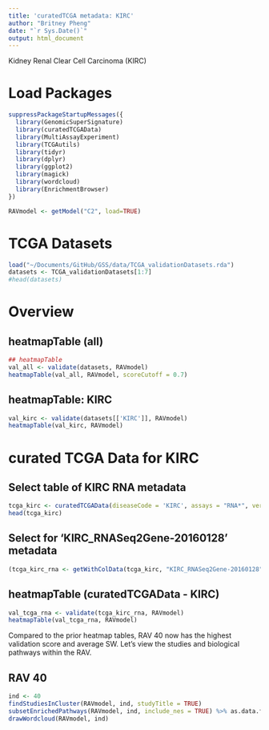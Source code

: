```yaml
---
title: 'curatedTCGA metadata: KIRC'
author: "Britney Pheng"
date: "`r Sys.Date()`"
output: html_document
---
```

Kidney Renal Clear Cell Carcinoma (KIRC)

# Load Packages
```r
suppressPackageStartupMessages({
  library(GenomicSuperSignature)
  library(curatedTCGAData)
  library(MultiAssayExperiment)
  library(TCGAutils)
  library(tidyr)
  library(dplyr)
  library(ggplot2)
  library(magick)
  library(wordcloud)
  library(EnrichmentBrowser)
})
```

```r
RAVmodel <- getModel("C2", load=TRUE)
```

# TCGA Datasets
```r
load("~/Documents/GitHub/GSS/data/TCGA_validationDatasets.rda")
datasets <- TCGA_validationDatasets[1:7]
#head(datasets)
```

# Overview
## heatmapTable (all)
```r
## heatmapTable
val_all <- validate(datasets, RAVmodel)
heatmapTable(val_all, RAVmodel, scoreCutoff = 0.7)
```

## heatmapTable: KIRC
```r
val_kirc <- validate(datasets[['KIRC']], RAVmodel)
heatmapTable(val_kirc, RAVmodel)
```

# curated TCGA Data for KIRC

## Select table of KIRC RNA metadata
```r
tcga_kirc <- curatedTCGAData(diseaseCode = 'KIRC', assays = "RNA*", version = "2.0.1", dry.run = FALSE)
head(tcga_kirc)
```

## Select for 'KIRC_RNASeq2Gene-20160128' metadata
```r
(tcga_kirc_rna <- getWithColData(tcga_kirc, "KIRC_RNASeq2Gene-20160128", mode = "append"))
```

## heatmapTable (curatedTCGAData - KIRC)
```r
val_tcga_rna <- validate(tcga_kirc_rna, RAVmodel)
heatmapTable(val_tcga_rna, RAVmodel)
```

Compared to the prior heatmap tables, RAV 40 now has the highest validation score and average SW. Let's view the studies and biological pathways within the RAV.

## RAV 40
```r
ind <- 40
findStudiesInCluster(RAVmodel, ind, studyTitle = TRUE)
subsetEnrichedPathways(RAVmodel, ind, include_nes = TRUE) %>% as.data.frame
drawWordcloud(RAVmodel, ind)
```



